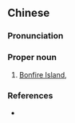{{also|火烧岛}}
==Chinese==
{{zh-forms|s=火烧岛|type=21}}
{{wikipedia|Green Island, Taiwan}}

===Pronunciation===
{{zh-pron
|m=Huǒshāo Dǎo
|c=fo2 siu1 dou2
|mn=Hóe-sio-tó
|cat=pn
}}

===Proper noun===
{{zh-proper noun}}

# {{lb|zh|obsolete|_|or|_|historical}} [[Bonfire Island]], {{zh-altname|綠島|[[Green Island]]|nocap=y}}

===References===
* {{thcwd|40059}}

{{zh-cat|Islands}}